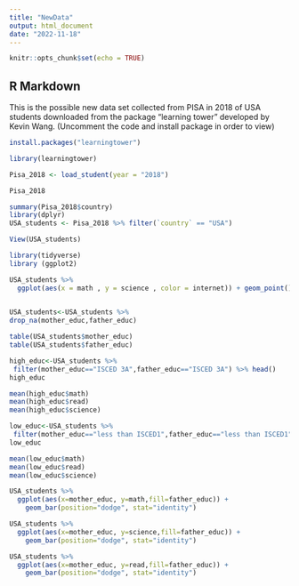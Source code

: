 ```yaml
---
title: "NewData"
output: html_document
date: "2022-11-18"
---
```


```r
knitr::opts_chunk$set(echo = TRUE)
```

## R Markdown

This is the possible new data set collected from PISA in 2018 of USA students downloaded from the package "learning tower" developed by Kevin Wang. (Uncomment the code and install package in order to view)

```r
install.packages("learningtower")
```

```r
library(learningtower)

Pisa_2018 <- load_student(year = "2018")

Pisa_2018

summary(Pisa_2018$country)
library(dplyr)
USA_students <- Pisa_2018 %>% filter(`country` == "USA")

View(USA_students)
```

```r
library(tidyverse)
library (ggplot2)

USA_students %>%
  ggplot(aes(x = math , y = science , color = internet)) + geom_point() + coord_flip()
  
```
```r
USA_students<-USA_students %>%
drop_na(mother_educ,father_educ)
```

```r
table(USA_students$mother_educ)
table(USA_students$father_educ)
```

```r
high_educ<-USA_students %>% 
 filter(mother_educ=="ISCED 3A",father_educ=="ISCED 3A") %>% head()
high_educ
```

```r
mean(high_educ$math)
mean(high_educ$read)
mean(high_educ$science)
```

```r
low_educ<-USA_students %>% 
 filter(mother_educ=="less than ISCED1",father_educ=="less than ISCED1") %>% head()
low_educ
```
```r
mean(low_educ$math)
mean(low_educ$read)
mean(low_educ$science)
```

```r
USA_students %>%
  ggplot(aes(x=mother_educ, y=math,fill=father_educ)) + 
    geom_bar(position="dodge", stat="identity")
```
```r
USA_students %>%
  ggplot(aes(x=mother_educ, y=science,fill=father_educ)) + 
    geom_bar(position="dodge", stat="identity")
```

```r
USA_students %>%
  ggplot(aes(x=mother_educ, y=read,fill=father_educ)) + 
    geom_bar(position="dodge", stat="identity")
```
